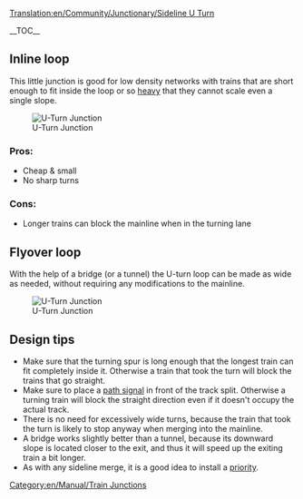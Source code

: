 [[Translation:en/Community/Junctionary/Sideline U Turn]]

{{en/Community/Junctionary/Junctionsmenu}}

__TOC__


== Inline loop ==

This little junction is good for low density networks with trains that are short enough to fit inside the loop or so [[en/Archive/Manual/Settings/Advanced Settings/Vehicles#weight-multiplier-for-freight-to-simulate-heavy-trains|heavy]] that they cannot scale even a single slope.

[[File:en/Community/Junctionary/Mainline u turn.png|center|frame|U-Turn Junction]]

===Pros:===
*Cheap & small
*No sharp turns

===Cons:===
*Longer trains can block the mainline when in the turning lane

== Flyover loop ==

With the help of a bridge (or a tunnel) the U-turn loop can be made as wide as needed, without requiring any modifications to the mainline. 

[[File:en/Community/Junctionary/Flyover-loop.png|center|frame|U-Turn Junction]]

== Design tips ==
* Make sure that the turning spur is long enough that the longest train can fit completely inside it. Otherwise a train that took the turn will block the trains that go straight.
* Make sure to place a [[en/Manual/Signals#path-signals|path signal]] in front of the track split. Otherwise a turning train will block the straight direction even if it doesn't occupy the actual track. 
* There is no need for excessively wide turns, because the train that took the turn is likely to stop anyway when merging into the mainline.
* A bridge works slightly better than a tunnel, because its downward slope is located closer to the exit, and thus it will speed up the exiting train a bit longer.
* As with any sideline merge, it is a good idea to install a [[en/Community/Junctionary/Priority Merge|priority]].

[[Category:en/Manual/Train Junctions]]